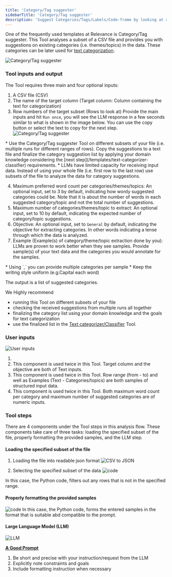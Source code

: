 ```yaml
---
title: 'Category/Tag suggester'
sidebarTitle: 'Category/Tag suggester'
description: 'Suggest Categories/Tags/Labels/Code-frame by looking at a subset of the data'
---
```

One of the frequently used templates at Relevance is Category/Tag suggester.
This Tool analyses a subset of a CSV file and provides you with suggestions
on existing categories (i.e. themes/topics) in the data. 
These categories can be later used for 
[text categorization](/templates/text-categorizer-classifier).

![Category/Tag suggester](/images/templates/category-tag-suggester/category-tag-suggester-form.png)

<Snippet file="how-to-use-a-tool.mdx" />

### Tool inputs and output
The Tool requires three main and four optional inputs: 
1. A CSV file (CSV)
2. The name of the target column (Target column: Column containing the text for categorization)
3. Row numbers of the target subset (Rows to look at)
Provide the main inputs and hit `Run once`, you will see the LLM response in a few seconds
similar to what is shown in the image below. You can use the copy button or select the text to
copy for the next step.
![Category/Tag suggester](/images/templates/category-tag-suggester/category-tag-suggester-answer.png)

<Tip>
* Use the Category/Tag suggester Tool on different subsets of your file (i.e. multiple runs 
for different ranges of rows). Copy the suggestions to a text file and finalize the category 
suggestion list by applying your domain knowledge considering the 
[next step](/templates/text-categorizer-classifier) requirements.
* LLMs have limited capacity for receiving input data. Instead of using your whole file
(i.e. first row to the last row) use subsets of the file to analyze the data for category
suggestions.
</Tip>

4. Maximum preferred word count per categories/themes/topics: 
An optional input, set to 3 by default, indicating how wordy suggested categories could be. 
Note that it is about the number of words in each suggested category/topic and not the 
total number of suggestions.
5. Maximum number of categories/themes/topic to extract:
An optional input, set to 10 by default, indicating the expected number of category/topic suggestions.
6. Objective:
An optional input, set to `General` by default, indicating the objective for extracting categories.
In other words indicating a lense through which the data is analyzed.
7. Example (Example(s) of category/theme/topic extraction done by you):
LLMs are proven to work better when they see samples. Provide sample(s) of your text data and the 
categories you would annotate for the samples.
<Tip>
* Using `,` you can provide multiple categories per sample
* Keep the writing style uniform (e.g.Capital each word)
</Tip>

The output is a list of suggested categories. 

We Highly recommend 
* running this Tool on different subsets of your file
* checking the received suggestions from multiple runs all together
* finalizing the category list using your domain knowledge and the goals for text categorization
* use the finalized list in the [Text categorizer/Classifier](/templates/text-categorizer-classifier) Tool.

<Snippet file="components/tools/tool-components.mdx" />

### User inputs
![User inputs](/images/templates/category-tag-suggester/category-tag-suggester-build-input.png)

1. <Snippet file="components/inputs/file-to-url.mdx" />

2. <Snippet file="components/inputs/text-input.mdx" />
    This component is used twice in this Tool. Target column and the objective are both of Text
    inputs.

3. <Snippet file="components/inputs/table.mdx" />
    This component is used twice in this Tool. Row range (from - to) and well as Examples
    (Text - Categories/topics) are both samples of structured input data.

4. <Snippet file="components/inputs/numeric-input.mdx" />
    This component is used twice in this Tool. Both maximum word count per category and maximum
    number of suggested categories are of numeric inputs.

### Tool steps
There are 4 components under the Tool steps in this analysis flow. These components take care of three
tasks: loading the specified subset of the file, properly formatting the provided samples,
and the LLM step.

#### Loading the specified subset of the file
1. Loading the file into readable json format
![CSV to JSON](/images/templates/category-tag-suggester/category-tag-suggester-build-csv-to-json.png)
<Snippet file="components/tools/convert-spreadsheet-to-json.mdx" />

2. Selecting the specified subset of the data
![code](/images/templates/category-tag-suggester/category-tag-suggester-build-subset.png)
<Snippet file="components/tools/code-python.mdx" />
    In this case, the Python code, filters out any rows that is not in the specified range.

#### Properly formatting the provided samples
![code](/images/templates/category-tag-suggester/category-tag-suggester-build-sample.png)
<Snippet file="components/tools/code-python.mdx" />
    In this case, the Python code, forms the entered samples in the format that is suitable
    abd compatible to the prompt.

#### Large Language Model (LLM)
![LLM](/images/templates/category-tag-suggester/category-tag-suggester-build-llm.png)
<Snippet file="components/tools/llm.mdx" />

**[A Good Prompt](/custom-tools/tool-steps/llms/prompt)**
1. Be short and precise with your instruction/request from the LLM
2. Explicitly note constraints and goals
3. Include formatting instruction when necessary